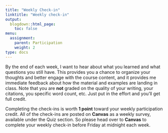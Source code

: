 ```yaml
---
title: "Weekly Check-in"
linktitle: "Weekly check-in"
output:
  blogdown::html_page:
    toc: false
menu:
  assignment:
    parent: Participation
    weight: 2
type: docs
---
```


By the end of each week, I want to hear about what you learned and what questions you still have. This provides you a chance to organize your thoughts and better engage with the course content, and it provides me immediate feedback about how the material and examples are landing in class. Note that you are **not** graded on the quality of your writing, your citations, you specific word count, etc. Just put in the effort and you'll get full credit. 

Completing the check-ins is worth **1 point** toward your weekly participation credit. All of the check-ins are posted on **Canvas** as a weekly survey, available under the Quiz section. So please head over to **Canvas** to complete your weekly check-in before Friday at midnight each week.